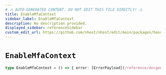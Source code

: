 ```yaml
---
# ⚠️ AUTO-GENERATED CONTENT. DO NOT EDIT THIS FILE DIRECTLY! ⚠️
title: EnableMfaContext
sidebar_label: EnableMfaContext
description: No description provided.
displayed_sidebar: referenceSidebar
custom_edit_url: https://github.com/nhost/nhost/edit/main/packages/hasura-auth-js/src/machines/enable-mfa.ts#L8
---
```


# `EnableMfaContext`

```ts
type EnableMfaContext = () => { error: [ErrorPayload](/reference/docgen/javascript/nhost-js/types/error-payload) | null, imageUrl: string | null, secret: string | null }
```
